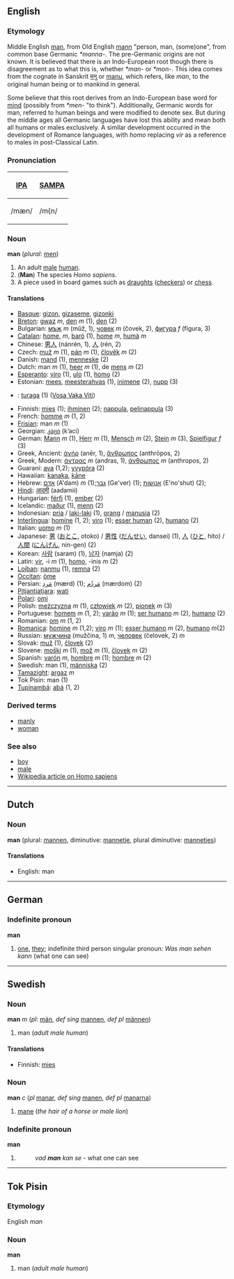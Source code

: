 ==English==
===Etymology===
Middle English [[man]], from Old English [[mann]] "person, man, (some)one", from common base Germanic ''*manna-''.
The pre-Germanic origins are not known. It is believed that there is an Indo-European root though there is disagreement as to what this is, whether ''*man-'' or ''*mon-''. This idea comes from the cognate in Sanskrit [[मनु]] or [[manu]], which refers, like ''man'', to the original human being or to mankind in general.   

Some believe that this root derives from an Indo-European base word for [[mind]] (possibly from ''*men-'' "to think").  Additionally, Germanic words for man, referred to human beings and were modified to denote sex. But during the middle ages all Germanic languages have lost this ability and mean both all humans or males exclusively. A similar development occurred in the development of Romance languages, with ''homo'' replacing ''vir'' as a reference to males in post-Classical Latin.

===Pronunciation===
{| border=1 cellpadding=5
! [[w:IPA|IPA]] !! [[w:SAMPA|SAMPA]]
|-
| /mæn/ || /m{n/
|}

===Noun===
'''man''' (''plural'': [[men]])

# An adult [[male]] [[human]].
# ('''Man''') The species ''Homo sapiens''.
# A piece used in board games such as [[draughts]] ([[checkers]]) or [[chess]].

====Translations====
*[[Basque]]: [[gizon]], [[gizaseme]], [[gizonki]]
*[[Breton]]: [[gwaz]] ''m'', [[den]] ''m'' (1), [[den]] (2)
*Bulgarian: [[мъж]] ''m'' (mŭž, 1), [[човек]] ''m'' (čovek, 2), [[фигура]] ''f'' (figura, 3)
*[[Catalan]]: [[home]], ''m'', [[baró]] (1), [[home]] ''m'', [[humà]] ''m''
*Chinese: [[男人]] (nánrén, 1), [[人]] (rén, 2)
*Czech: [[muž]] ''m'' (1), [[pán]] ''m'' (1), [[člověk]] ''m'' (2)
*Danish: [[mand]] (1), [[menneske]] (2)
*Dutch: man ''m'' (1), [[heer]] ''m'' (1), de [[mens]] ''m'' (2)
*[[Esperanto]]: [[viro]] (1), [[ulo]] (1), [[homo]] (2)
*Estonian: [[mees]], [[meesterahvas]] (1), [[inimene]] (2), [[nupp]] (3)
*{{fj}}: [[turaga]] (1) ([[:fj:turaga|Vosa Vaka Viti]])
*Finnish: [[mies]] (1); [[ihminen]] (2); [[nappula]], [[pelinappula]] (3)
*French: [[homme]] ''m'' (1, 2)
*[[Frisian]]: man ''m'' (1)
*Georgian: [[კაცი]] (k’aci)
*German: [[Mann]] ''m'' (1), [[Herr]] ''m'' (1), [[Mensch]] ''m'' (2), [[Stein]] ''m'' (3), [[Spielfigur]] ''f'' (3)
*Greek, Ancient: [[ἀνήρ]] (anēr, 1), [[ἄνθρωπος]] (anthrōpos, 2)
*Greek, Modern: [[άντρας]] ''m'' (andras, 1), [[άνθρωπος]] ''m'' (anthropos, 2)
*Guarani: [[ava]] (1,2); [[yvypóra]] (2)
*Hawaiian: [[kanaka]], [[kāne]]
*Hebrew: [[אדם]] (A'dam) ''m'' (1);[[גבר]] (Ge'ver) (1); [[אנושות]] (E'no'shut) (2);
*[[Hindi]]: [[आदमी]] (aadamii)
*Hungarian: [[férfi]] (1), [[ember]] (2)
*Icelandic: [[maður]] (1), [[menn]] (2)
*Indonesian: [[pria]] / [[laki-laki]] (1), [[orang]] / [[manusia]] (2)
*[[Interlingua]]: [[homine]] (1, 2); [[viro]] (1); [[esser human]] (2), [[humano]] (2)
*Italian: [[uomo]] ''m'' (1)
*Japanese: [[男]] ([[おとこ]], otoko) / [[男性]] ([[だんせい]], dansei) (1), [[人]] ([[ひと]], hito) / [[人間]] ([[にんげん]], nin-gen) (2)
*Korean: [[사람]] (saram) (1), [[남자]] (namja) (2)
*Latin: [[vir]], -i ''m'' (1), [[homo]], -inis ''m'' (2)
*[[Lojban]]: [[nanmu]] (1), [[remna]] (2)
*[[Occitan]]: [[òme]]
*Persian: [[مَرد]] (mærd) (1); [[مَردُم]] (mærdom) (2)
*[[Pitjantjatjara]]: [[wati]]
*[[Polari]]: [[omi]]
*Polish: [[mężczyzna]] ''m'' (1), [[człowiek]] ''m'' (2), [[pionek]] ''m'' (3)
*Portuguese: [[homem]] ''m'' (1, 2); [[varão]] ''m'' (1); [[ser humano]] ''m'' (2), [[humano]] (2)
*Romanian: [[om]] ''m'' (1, 2)
*[[Romanica]]: [[homine]] ''m'' (1,2); [[viro]] ''m'' (1); [[esser humano]] ''m'' (2), [[humano]] ''m''(2)
*Russian: [[мужчина]] (mužčina, 1) ''m'', [[человек]] (čelovek, 2) ''m''
*Slovak: [[muž]] (1), [[človek]] (2)
*Slovene: [[moški]] ''m'' (1), [[mož]] ''m'' (1), [[človek]] ''m'' (2)
*Spanish: [[varón]] ''m'', [[hombre]] ''m'' (1); [[hombre]] ''m'' (2)
*Swedish: man (1), [[människa]] (2)
*[[Tamazight]]: [[argaz]] ''m''
*Tok Pisin: man (1)
*[[Tupinambá]]: [[abá]] (1, 2)

===Derived terms===
*[[manly]]
*[[woman]]

===See also===
*[[boy]]
*[[male]]
*[[w:Homo_sapiens|Wikipedia article on Homo sapiens]]

----

==Dutch==
===Noun===
'''man''' (plural: [[mannen]], diminutive: [[mannetje]], plural diminutive: [[mannetjes]])

====Translations====
*English: man

----

==German==
===Indefinite pronoun===
'''man'''

#[[one]], [[they]]; indefinite third person singular pronoun: ''Was man sehen kann'' (what one can see)

----

==Swedish==
===Noun===
'''man''' ''m'' (''pl'': [[män]], ''def sing'' [[mannen]], ''def pl'' [[männen]])

#man (''adult male human'')
====Translations====
*Finnish: [[mies]]

===Noun===
'''man''' ''c'' (''pl'' [[manar]], ''def sing'' [[manen]], ''def pl'' [[manarna]])
#[[mane]] (''the hair of a horse or male lion'')

===Indefinite pronoun===
'''man'''

#
#:''vad '''man''' kan se'' - what one can see

----

==Tok Pisin==
===Etymology===
English ''man''

===Noun===
'''man'''

# man (''adult male human'')